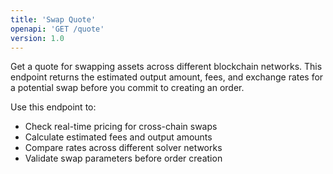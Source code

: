 ```yaml
---
title: 'Swap Quote'
openapi: 'GET /quote'
version: 1.0
---
```


Get a quote for swapping assets across different blockchain networks. This endpoint returns the estimated output amount, fees, and exchange rates for a potential swap before you commit to creating an order.

Use this endpoint to:
- Check real-time pricing for cross-chain swaps
- Calculate estimated fees and output amounts
- Compare rates across different solver networks
- Validate swap parameters before order creation

